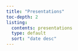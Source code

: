 ```yaml
---
title: "Presentations"
toc-depth: 2
listing: 
  contents: presentations
  type: default
  sort: "date desc"
---
```

